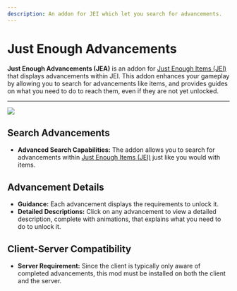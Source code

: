 ```yaml
---
description: An addon for JEI which let you search for advancements.
---
```


# Just Enough Advancements


<ProjectHeader slug="jea" mcVersion="1.16" />

**Just Enough Advancements (JEA)** is an addon for [Just Enough Items (JEI)](https://modrinth.com/jei) that displays
advancements within JEI. This addon enhances your gameplay by allowing you to search for advancements like items, and
provides guides on what you need to do to reach them, even if they are not yet unlocked.

---

![](/img/projects/jea/animated.gif)

## Search Advancements

- **Advanced Search Capabilities:** The addon allows you to search for advancements within 
  [Just Enough Items (JEI)](https://modrinth.com/jei) just like you would with items.

## Advancement Details

- **Guidance:** Each advancement displays the requirements to unlock it.
- **Detailed Descriptions:** Click on any advancement to view a detailed description, complete with animations, that
  explains what you need to do to unlock it.

## Client-Server Compatibility

- **Server Requirement:** Since the client is typically only aware of completed advancements, this mod must be installed
  on both the client and the server.